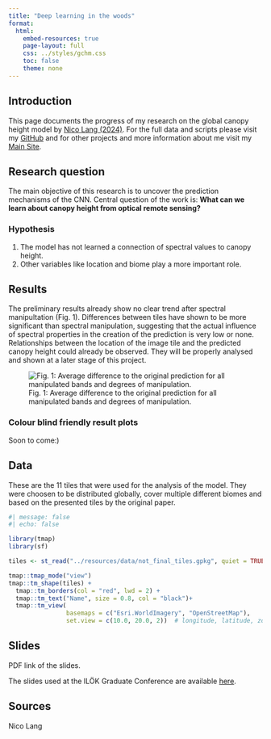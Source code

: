 ```yaml
---
title: "Deep learning in the woods"
format:
  html:
    embed-resources: true
    page-layout: full
    css: ../styles/gchm.css
    toc: false
    theme: none
---
```


<div class="custom-sidebar">
  <nav id="dynamic-toc"></nav>
  
  <a href="https://github.com/ESA99/canopy_height" class="icon-link" target="_blank" aria-label="GitHub">
  <i class="bi bi-github"></i>
</a>
  
  
</div>


## Introduction

This page documents the progress of my research on the global canopy height model by [Nico Lang (2024)](https://langnico.github.io/globalcanopyheight/). For the full data and scripts please visit my [GitHub](https://github.com/ESA99) and for other projects and more information about me visit my [Main Site](https://esa99.github.io).

## Research question

The main objective of this research is to uncover the prediction mechanisms of the CNN. Central question of the work is: **What can we learn about canopy height from optical remote sensing?**

### Hypothesis

1. The model has not learned a connection of spectral values to canopy height.  
2. Other variables like location and biome play a more important role.  

## Results

The preliminary results already show no clear trend after spectral manipultation (Fig. 1). Differences between tiles have shown to be more significant than spectral manipulation, suggesting that the actual influence of spectral properties in the creation of the prediction is very low or none. Relationships between the location of the image tile and the predicted canopy height could already be observed. They will be properly analysed and shown at a later stage of this project.

![Fig. 1: Average difference to the original prediction for all manipulated bands and degrees of manipulation.](../resources/gchm_result.png)

### Colour blind friendly result plots

Soon to come:)

## Data

These are the 11 tiles that were used for the analysis of the model. They were choosen to be distributed globally, cover multiple different biomes and based on the presented tiles by the original paper.  


```r
#| message: false
#| echo: false

library(tmap)
library(sf)

tiles <- st_read("../resources/data/not_final_tiles.gpkg", quiet = TRUE)

tmap::tmap_mode("view")
tmap::tm_shape(tiles) +
  tmap::tm_borders(col = "red", lwd = 2) +
  tmap::tm_text("Name", size = 0.8, col = "black")+
  tmap::tm_view(
                basemaps = c("Esri.WorldImagery", "OpenStreetMap"),
                set.view = c(10.0, 20.0, 2))  # longitude, latitude, zoom level

```


## Slides

PDF link of the slides.

The slides used at the ILÖK Graduate Conference are available [here]().


## Sources

Nico Lang





<script>
document.addEventListener("DOMContentLoaded", function () {
  const toc = document.getElementById("dynamic-toc");
  const headers = document.querySelectorAll("h2, h3");

  headers.forEach((header) => {
    const id = header.id || header.textContent.toLowerCase().replace(/\s+/g, "-");
    header.id = id;

    const link = document.createElement("a");
    link.href = `#${id}`;
    link.textContent = header.textContent;
    link.style.marginLeft = header.tagName === "H3" ? "1rem" : "0";
    toc.appendChild(link);
  });
});
</script>
